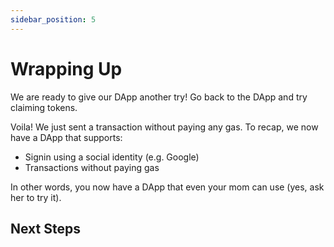 ```yaml
---
sidebar_position: 5
---
```


# Wrapping Up

We are ready to give our DApp another try!  Go back to the DApp and try claiming tokens.

Voila!  We just sent a transaction without paying any gas.  To recap, we now have a DApp that supports:

- Signin using a social identity (e.g. Google)
- Transactions without paying gas

In other words, you now have a DApp that even your mom can use (yes, ask her to try it).

## Next Steps
